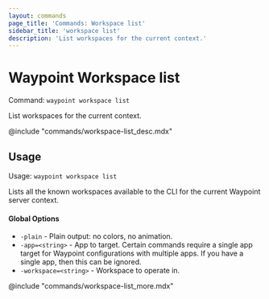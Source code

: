 ```yaml
---
layout: commands
page_title: 'Commands: Workspace list'
sidebar_title: 'workspace list'
description: 'List workspaces for the current context.'
---
```


# Waypoint Workspace list

Command: `waypoint workspace list`

List workspaces for the current context.

@include "commands/workspace-list_desc.mdx"

## Usage

Usage: `waypoint workspace list`

Lists all the known workspaces available to the CLI for the current Waypoint server
context.

#### Global Options

- `-plain` - Plain output: no colors, no animation.
- `-app=<string>` - App to target. Certain commands require a single app target for Waypoint configurations with multiple apps. If you have a single app, then this can be ignored.
- `-workspace=<string>` - Workspace to operate in.

@include "commands/workspace-list_more.mdx"
